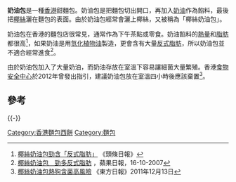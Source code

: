 {{Infobox prepared food
| name             = 奶油包
| image            = Chinesepastry Creambun.jpg
| caption          = 一個奶油包
| alternate_name   = 
| country          = [[香港|香港]]
| course           = 
| type             = [[麵包|麵包]]
| served           = 
| main_ingredient  = [[麵粉|麵粉]]、[[黃油|奶油]]及[[椰絲|椰絲]]
| variations       = 
| other            = 
}}
'''奶油包'''是一種[[香港|香港]]甜麵包。奶油包是把麵包切出開口，再加入[[黃油|奶油]]作為餡料，最後把[[椰絲|椰絲]]灑在麵包的表面。由於奶油包經常會灑上椰絲，又被稱為「椰絲奶油包」。

奶油包在香港的麵包店很常見，通常作為下午茶點或零食。奶油餡料的[[熱量|熱量]]和[[脂肪|脂肪]]都很高<ref>[http://hd.stheadline.com/living/living_content.asp?contid=16894&srctype=p 椰絲奶油包勁含「反式脂肪」] {{Wayback|url=http://hd.stheadline.com/living/living_content.asp?contid=16894&srctype=p |date=20140116101508 }}《頭條日報》</ref>，如果奶油是用[[氫化植物油|氫化植物油]]製造，更會含有大量[[反式脂肪|反式脂肪]]，所以奶油包並不適合經常進食<ref>[http://hk.apple.nextmedia.com/news/art/20071016/10294445 椰絲奶油包　勁多反式脂肪] {{Wayback|url=http://hk.apple.nextmedia.com/news/art/20071016/10294445 |date=20140116092552 }}，蘋果日報，16-10-2007</ref>。

由於奶油包加入了大量奶油，而奶油存放在室溫下容易讓細菌大量繁殖。香港[[食物安全中心|食物安全中心]]於2012年曾發出指引，建議奶油包放在室溫四小時後應該棄置<ref>[http://orientaldaily.on.cc/cnt/news/20111213/00176_037.html 椰絲奶油包熱狗含菌高風險] {{Wayback|url=http://orientaldaily.on.cc/cnt/news/20111213/00176_037.html |date=20120222164400 }}《東方日報》2011年12月13日</ref>。

== 參考 ==
{{reflist}}

{{-}}
{{bread-stub}}
[[Category:香港麵包西餅|Category:香港麵包西餅]]
[[Category:麵包|Category:麵包]]